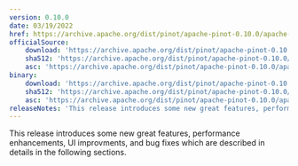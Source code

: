 ```yaml
---
version: 0.10.0
date: 03/19/2022
href: https://archive.apache.org/dist/pinot/apache-pinot-0.10.0/apache-pinot-0.10.0-bin.tar.gz
officialSource:
    download: 'https://archive.apache.org/dist/pinot/apache-pinot-0.10.0/apache-pinot-0.10.0-src.tar.gz'
    sha512: 'https://archive.apache.org/dist/pinot/apache-pinot-0.10.0/apache-pinot-0.10.0-src.tar.gz.sha512'
    asc: 'https://archive.apache.org/dist/pinot/apache-pinot-0.10.0/apache-pinot-0.10.0-src.tar.gz.asc'
binary:
    download: 'https://archive.apache.org/dist/pinot/apache-pinot-0.10.0/apache-pinot-0.10.0-bin.tar.gz'
    sha512: 'https://archive.apache.org/dist/pinot/apache-pinot-0.10.0/apache-pinot-0.10.0-bin.tar.gz.sha512'
    asc: 'https://archive.apache.org/dist/pinot/apache-pinot-0.10.0/apache-pinot-0.10.0-bin.tar.gz.asc'
releaseNotes: 'This release introduces some new great features, performance enhancements, UI improvments, and bug fixes which are described in details in the following sections.'
---
```


This release introduces some new great features, performance enhancements, UI improvments, and bug fixes which are described in details in the following sections.
